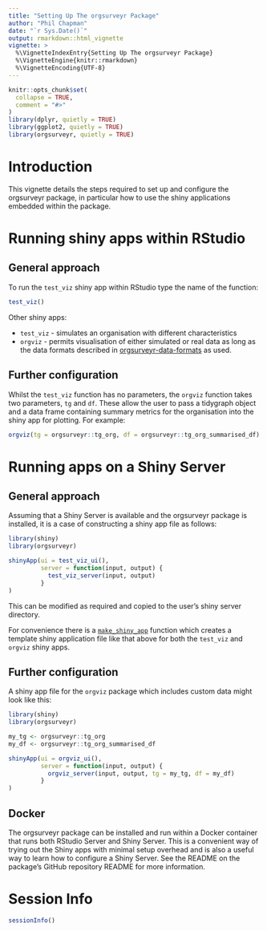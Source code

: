 ```yaml
---
title: "Setting Up The orgsurveyr Package"
author: "Phil Chapman"
date: "`r Sys.Date()`"
output: rmarkdown::html_vignette
vignette: >
  %\VignetteIndexEntry{Setting Up The orgsurveyr Package}
  %\VignetteEngine{knitr::rmarkdown}
  %\VignetteEncoding{UTF-8}
---
```


```r
knitr::opts_chunk$set(
  collapse = TRUE,
  comment = "#>"
)
library(dplyr, quietly = TRUE)
library(ggplot2, quietly = TRUE)
library(orgsurveyr, quietly = TRUE)

```

# Introduction

This vignette details the steps required to set up and configure the orgsurveyr package, in particular how to use the shiny applications embedded within the package.

# Running shiny apps within RStudio

## General approach

To run the `test_viz` shiny app within RStudio type the name of the function:

```r
test_viz()
```

Other shiny apps:

- `test_viz` - simulates an organisation with different characteristics
- `orgviz` - permits visualisation of either simulated or real data as long as the data formats described in [orgsurveyr-data-formats](../html/orgsurveyr-data-formats.html) as used.

## Further configuration

Whilst the `test_viz` function has no parameters, the `orgviz` function takes two parameters, `tg` and `df`.  These allow the user to pass a tidygraph object and a data frame containing summary metrics for the organisation into the shiny app for plotting.  For example:

```r
orgviz(tg = orgsurveyr::tg_org, df = orgsurveyr::tg_org_summarised_df)
```

# Running apps on a Shiny Server

## General approach

Assuming that a Shiny Server is available and the orgsurveyr package is installed, it is a case of constructing a shiny app file as follows:

```r
library(shiny)
library(orgsurveyr)

shinyApp(ui = test_viz_ui(),
         server = function(input, output) {
           test_viz_server(input, output)
         }
)

```

This can be modified as required and copied to the user's shiny server directory.  

For convenience there is a [`make_shiny_app`](../html/make_shiny_app.html) function which creates a template shiny application file like that above for both the `test_viz` and `orgviz` shiny apps.

## Further configuration

A shiny app file for the `orgviz` package which includes custom data might look like this:

```r
library(shiny)
library(orgsurveyr)

my_tg <- orgsurveyr::tg_org
my_df <- orgsurveyr::tg_org_summarised_df

shinyApp(ui = orgviz_ui(),
         server = function(input, output) {
           orgviz_server(input, output, tg = my_tg, df = my_df)
         }
)
```

## Docker

The orgsurveyr package can be installed and run within a Docker container that runs both RStudio Server and Shiny Server. This is a convenient way of trying out the Shiny apps with minimal setup overhead and is also a useful way to learn how to configure a Shiny Server. See the README on the package's GitHub repository README for more information.

# Session Info

```r
sessionInfo()
```


